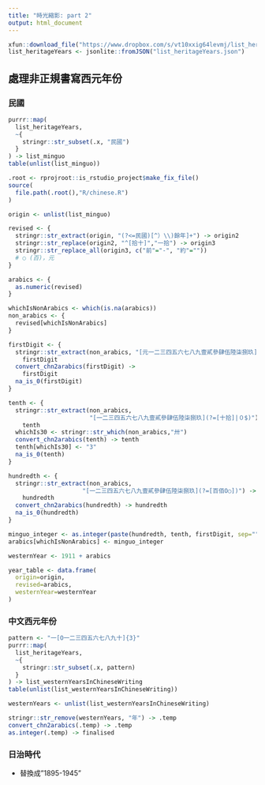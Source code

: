 ```yaml
---
title: "時光縮影: part 2"
output: html_document
---
```


```r
xfun::download_file("https://www.dropbox.com/s/vt10xxig64levmj/list_heritageYears.json?dl=1", mode="wb")
list_heritageYears <- jsonlite::fromJSON("list_heritageYears.json")
```

## 處理非正規書寫西元年份

### 民國

```r
purrr::map(
  list_heritageYears,
  ~{
    stringr::str_subset(.x, "民國")
  }
) -> list_minguo
table(unlist(list_minguo))
```

```r
.root <- rprojroot::is_rstudio_project$make_fix_file()
source(
  file.path(.root(),"R/chinese.R")
)

origin <- unlist(list_minguo)

revised <- {
  stringr::str_extract(origin, "(?<=民國)[^）\\)餘年]+") -> origin2
  stringr::str_replace(origin2, "^[拾十]","一拾") -> origin3
  stringr::str_replace_all(origin3, c("前"="-", "約"=""))
  # ○ (百)，元
}

arabics <- {
  as.numeric(revised)
}

whichIsNonArabics <- which(is.na(arabics))
non_arabics <- {
  revised[whichIsNonArabics]
}

firstDigit <- {
  stringr::str_extract(non_arabics, "[元一二三四五六七八九壹貳參肆伍陸柒捌玖]$") ->
    firstDigit
  convert_chn2arabics(firstDigit) -> 
    firstDigit
  na_is_0(firstDigit)
}

tenth <- {
  stringr::str_extract(non_arabics,
                       "[一二三四五六七八九壹貳參肆伍陸柒捌玖](?=[十拾]|０$)") -> 
    tenth
  whichIs30 <- stringr::str_which(non_arabics,"卅")
  convert_chn2arabics(tenth) -> tenth
  tenth[whichIs30] <- "3"
  na_is_0(tenth)
}

hundredth <- {
  stringr::str_extract(non_arabics,
                     "[一二三四五六七八九壹貳參肆伍陸柒捌玖](?=[百佰O○])") -> 
    hundredth
  convert_chn2arabics(hundredth) -> hundredth
  na_is_0(hundredth)
}

minguo_integer <- as.integer(paste(hundredth, tenth, firstDigit, sep=""))
arabics[whichIsNonArabics] <- minguo_integer

westernYear <- 1911 + arabics

year_table <- data.frame(
  origin=origin,
  revised=arabics,
  westernYear=westernYear
)

```

### 中文西元年份

```r
pattern <- "一[O一二三四五六七八九十]{3}"
purrr::map(
  list_heritageYears,
  ~{
    stringr::str_subset(.x, pattern)
  }
) -> list_westernYearsInChineseWriting
table(unlist(list_westernYearsInChineseWriting))
```

```r
westernYears <- unlist(list_westernYearsInChineseWriting)

stringr::str_remove(westernYears, "年") -> .temp
convert_chn2arabics(.temp) -> .temp
as.integer(.temp) -> finalised
```


### 日治時代

  * 替換成"1895-1945"

